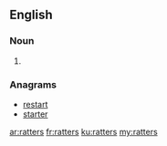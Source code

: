==English==

===Noun===
{{head|en|plural}}

# {{plural of|ratter|lang=en}}

===Anagrams===
* [[restart#English|restart]]
* [[starter#English|starter]]

[[ar:ratters]]
[[fr:ratters]]
[[ku:ratters]]
[[my:ratters]]